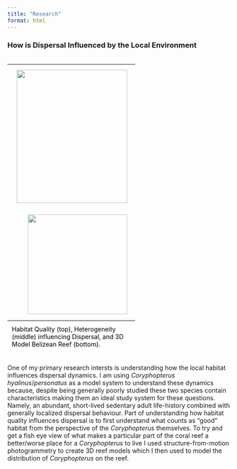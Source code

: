 ```yaml
---
title: "Research"
format: html
---
```

<!-- TODO - Update text to be more recent. update figure 1 to be most recent variant -->
<style>
caption {
  display: table-caption;
  text-align: left;
  font-size: 14px;
  padding: 10px;
  color: black;
}

@media screen and (max-width: 480px) {
  table{
    width: 100%;
    position: center;
  }
  img{
    align: center;
  }
}
</style>

### **How is Dispersal Influenced by the Local Environment**
<table class="image" align="right">
<caption align="bottom">Habitat Quality (top), Heterogeneity (middle) influencing Dispersal, and 3D Model Belizean Reef (bottom).</caption>
<tr><td><img src="img/dispersal_v_habitat.png" align="right" width="250" height="300" style="padding: 10px"></td></tr>
<tr><td><img src="img/Habitat_Map.gif" align="right" width="225" height="225" style="padding: 10px"></td></tr>
</table>

One of my primary research intersts is understanding how the local habitat influences dispersal dynamics. I am using <i>Coryphopterus hyalinus</i>/<i>personatus</i> as a model system to understand these dynamics because, despite being generally poorly studied these two species contain characteristics making them an ideal study system for these questions. Namely, an abundant, short-lived sedentary adult life-history combined with generally localized dispersal behaviour. Part of understanding how habitat quality influences dispersal is to first understand what counts as "good" habitat from the perspective of the <i>Coryphopterus</i> themselves. To try and get a fish eye view of what makes a particular part of the coral reef a better/worse place for a <i>Coryphopterus</i> to live I used structure-from-motion photogrammetry to create 3D reef models which I then used to model the distribution of <i>Coryphopterus</i> on the reef. 

<br><br><br><br><br><br>

<!-- ### **What are the evolutionary impacts of living near close relatives?** -->
<!-- <table class="image" align="right"> -->
<!-- <caption align="bottom">Family Networks of <i>C. hyalinus</i>.</caption> -->
<!-- <tr><td><img src="img/family_network.png" align="right" width="250" height="300" style="padding: 10px"></td></tr> -->
<!-- </table> -->

<!-- One of the instigating findings leading me to use <i>Coryphopterus</i> as a study system to understand dispersal processes is finding in my [MS work](https://doi.org/10.1371/journal.pone.0153381) that there are many close relatives living much closer together than was previously anticipated. This finding has also led to another research interest of mine, what are the consequences of living with close relatives, good and bad? -->
<!-- <br><br><br> -->


<!-- ### **How do <i>Coryphopterus hyalinus</i> and <i>C. personatus</i> maintain species boundaries despite living together?** -->
<!-- <i>Coryphopterus hyalinus</i> and <i>C. personatus</i> both look remarkably similar and they both live spread throughout the Caribbean with nearly entirely overlapping depth distributions and are seemingly the same ecologically. So, why are they two separate species? Do they hybridize much? Initially, I hypothesized that in areas of distributional overlap they would live in distinct shoals spread across the reef, so while at a macro-scale they were overlapping, and a micro-scale they were actually spatially isolated. This turns out not to be the case ([Selwyn et al. 2022](documents/Selwyn_et_al-2022-Marine_Biology.pdf)). However, despite living on top of each other we find very little evidence of wide-spread hybridization. So what is the mechanism maintaining this species boundary, and what does that teach us about speciation? -->

<!-- <table class="image" align="center"> -->
<!-- <caption align="bottom"></caption> -->
<!-- <tr><td><img src="img/COPE_ClearStain_3.png" align="center" width="500" style="padding: 10px"></td></tr> -->
<!-- </table> -->

